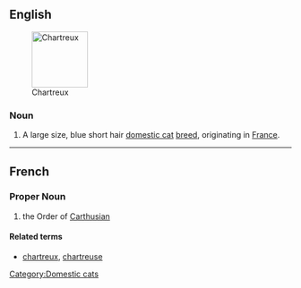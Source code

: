 {{see|chartreux}}
==English==
[[Image:Abbaye fev2006 003.jpg|thumb|right|100px|Chartreux]]
===Noun===
{{en-noun|sg=Chartreux|Chartreux}}

# A large size, blue short hair [[domestic cat]] [[breed]], originating in [[France]].

{{wikipedia|Chartreux}}
{{commonscat|Chartreux}}

[[Category:Domestic cats]]

----
==French==
===Proper Noun===
{{infl|fr|proper noun}}
# the Order of [[Carthusian]]

====Related terms====
* [[chartreux]], [[chartreuse]]